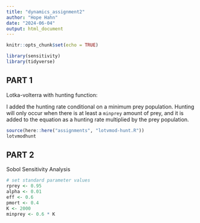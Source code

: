```yaml
---
title: "dynamics_assignment2"
author: "Hope Hahn"
date: "2024-06-04"
output: html_document
---
```


```r
knitr::opts_chunk$set(echo = TRUE)

library(sensitivity)
library(tidyverse)
```

## PART 1

Lotka-volterra with hunting function:

I added the hunting rate conditional on a minimum prey population. Hunting will only occur when there is at least a `minprey` amount of prey, and it is added to the equation as a hunting rate multiplied by the prey population.

```r
source(here::here("assignments", "lotvmod-hunt.R"))
lotvmodhunt
```

## PART 2

Sobol Sensitivity Analysis

```r
# set standard parameter values
rprey <- 0.95
alpha <- 0.01
eff <- 0.6
pmort <- 0.4
K <- 2000
minprey <- 0.6 * K
```



